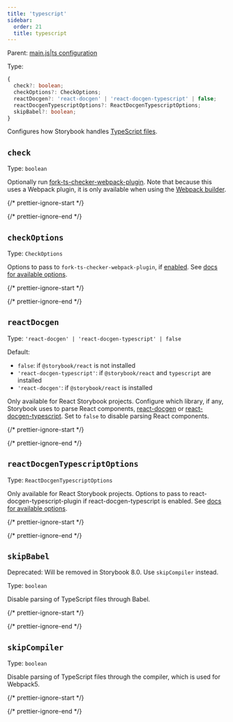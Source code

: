 ```yaml
---
title: 'typescript'
sidebar:
  order: 21
  title: typescript
---
```


Parent: [main.js|ts configuration](./main-config.mdx)

Type:

```ts
{
  check?: boolean;
  checkOptions?: CheckOptions;
  reactDocgen?: 'react-docgen' | 'react-docgen-typescript' | false;
  reactDocgenTypescriptOptions?: ReactDocgenTypescriptOptions;
  skipBabel?: boolean;
}
```

Configures how Storybook handles [TypeScript files](../../configure/integration/typescript.mdx).

## `check`

Type: `boolean`

Optionally run [fork-ts-checker-webpack-plugin](https://github.com/TypeStrong/fork-ts-checker-webpack-plugin). Note that because this uses a Webpack plugin, it is only available when using the [Webpack builder](../../builders/webpack.mdx).

{/* prettier-ignore-start */}

<CodeSnippets path="main-config-typescript-check.md" />

{/* prettier-ignore-end */}

## `checkOptions`

Type: `CheckOptions`

Options to pass to `fork-ts-checker-webpack-plugin`, if [enabled](#check). See [docs for available options](https://github.com/TypeStrong/fork-ts-checker-webpack-plugin/blob/v4.1.6/README.md#options).

{/* prettier-ignore-start */}

<CodeSnippets path="main-config-typescript-check-options.md" />

{/* prettier-ignore-end */}

## `reactDocgen`

Type: `'react-docgen' | 'react-docgen-typescript' | false`

Default:

* `false`: if `@storybook/react` is not installed
* `'react-docgen-typescript'`: if `@storybook/react` and `typescript` are installed
* `'react-docgen'`: if `@storybook/react` is installed

Only available for React Storybook projects. Configure which library, if any, Storybook uses to parse React components, [react-docgen](https://github.com/reactjs/react-docgen) or [react-docgen-typescript](https://github.com/styleguidist/react-docgen-typescript). Set to `false` to disable parsing React components.

{/* prettier-ignore-start */}

<CodeSnippets path="main-config-typescript-react-docgen.md" />

{/* prettier-ignore-end */}

## `reactDocgenTypescriptOptions`

Type: `ReactDocgenTypescriptOptions`

Only available for React Storybook projects. Options to pass to react-docgen-typescript-plugin if react-docgen-typescript is enabled. See [docs for available options](https://github.com/hipstersmoothie/react-docgen-typescript-plugin).

{/* prettier-ignore-start */}

<CodeSnippets path="main-config-typescript-react-docgen-typescript-options.md" />

{/* prettier-ignore-end */}

## `skipBabel`

Deprecated: Will be removed in Storybook 8.0. Use `skipCompiler` instead.

Type: `boolean`

Disable parsing of TypeScript files through Babel.

{/* prettier-ignore-start */}

<CodeSnippets path="main-config-typescript-skip-babel.md" />

{/* prettier-ignore-end */}

## `skipCompiler`

Type: `boolean`

Disable parsing of TypeScript files through the compiler, which is used for Webpack5.

{/* prettier-ignore-start */}

<CodeSnippets path="main-config-typescript-skip-compiler.md" />

{/* prettier-ignore-end */}
